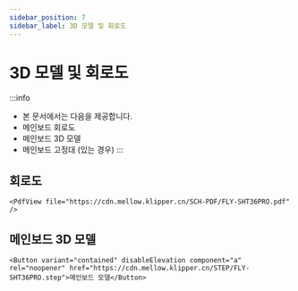 ```yaml
---
sidebar_position: 7
sidebar_label: 3D 모델 및 회로도
---
```


# 3D 모델 및 회로도


:::info
* 본 문서에서는 다음을 제공합니다.
* 메인보드 회로도
* 메인보드 3D 모델
* 메인보드 고정대 (있는 경우)
:::

## 회로도

    <PdfView file="https://cdn.mellow.klipper.cn/SCH-PDF/FLY-SHT36PRO.pdf" />


## 메인보드 3D 모델

    <Button variant="contained" disableElevation component="a" rel="noopener" href="https://cdn.mellow.klipper.cn/STEP/FLY-SHT36PRO.step">메인보드 모델</Button>
